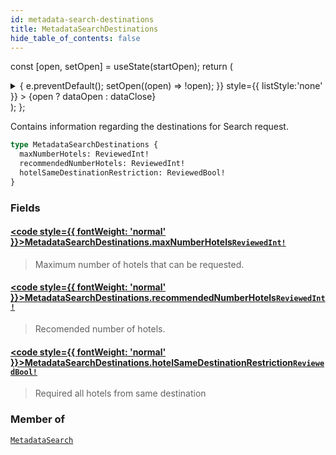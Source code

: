 ```yaml
---
id: metadata-search-destinations
title: MetadataSearchDestinations
hide_table_of_contents: false
---
```






const [open, setOpen] = useState(startOpen);
return (
<details {...(open ? { open: true } : {})} className="details" style={{ border:'none', boxShadow:'none', background:'var(--ifm-background-color)' }}>
<summary
onClick={(e) => {
e.preventDefault();
setOpen((open) => !open);
}}
style={{ listStyle:'none' }} >
{open ? dataOpen : dataClose}
</summary>
{open && children}
</details>
);
};

Contains information regarding the destinations for Search request.

```graphql
type MetadataSearchDestinations {
  maxNumberHotels: ReviewedInt!
  recommendedNumberHotels: ReviewedInt!
  hotelSameDestinationRestriction: ReviewedBool!
}
```

### Fields

#### [<code style={{ fontWeight: 'normal' }}>MetadataSearchDestinations.<b>maxNumberHotels</b></code>](#)<Bullet />[`ReviewedInt!`](/api/objects/reviewed-int) <Badge class="badge badge--secondary" text="non-null"/> <Badge class="badge badge--secondary" text="object"/>

> Maximum number of hotels that can be requested.

#### [<code style={{ fontWeight: 'normal' }}>MetadataSearchDestinations.<b>recommendedNumberHotels</b></code>](#)<Bullet />[`ReviewedInt!`](/api/objects/reviewed-int) <Badge class="badge badge--secondary" text="non-null"/> <Badge class="badge badge--secondary" text="object"/>

> Recomended number of hotels.

#### [<code style={{ fontWeight: 'normal' }}>MetadataSearchDestinations.<b>hotelSameDestinationRestriction</b></code>](#)<Bullet />[`ReviewedBool!`](/api/objects/reviewed-bool) <Badge class="badge badge--secondary" text="non-null"/> <Badge class="badge badge--secondary" text="object"/>

> Required all hotels from same destination

### Member of

[`MetadataSearch`](/api/objects/metadata-search) <Badge class="badge badge--secondary" text="object"/>
